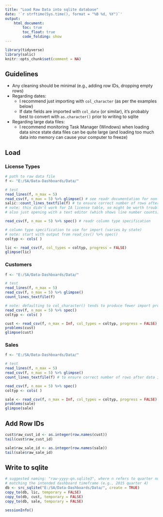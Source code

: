 ```yaml
---
title: "Load Raw Data into sqlite database"
date: '`r strftime(Sys.time(), format = "%B %d, %Y")`'
output: 
    html_document:
        toc: true
        toc_float: true
        code_folding: show
---
```


```r
library(tidyverse)
library(salic)
knitr::opts_chunk$set(comment = NA)
```

## Guidelines

- Any cleaning should be minimal (e.g., adding row IDs, dropping empty rows)
- Regarding dates:
    + I recommend just importing with `col_character` (as per the examples below)
    + If date fields are imported with `col_date` (or similar), it's probably best to convert with `as.character()` prior to writing to sqlite

- Regarding large data files:
    + I recommend monitoring Task Manager (Windows) when loading data since state data files can be quite large (and loading too much data into memory can cause your computer to freeze)

## Load

### License Types

```r
# path to raw data file
f <- "E:/SA/Data-Dashboards/Data/"

# test
read_lines(f, n_max = 5)
read_csv(f, n_max = 5) %>% glimpse() # see readr documentation for non-csv formats
salic::count_lines_textfile(f) # to ensure correct number of rows after data import
# note: this didn't work for IA license table, so might be worth troubleshooting
# also just opening with a text editor (which shows line number counts) is an idea 
```

```r
read_csv(f, n_max = 5) %>% spec() # readr column type specification

# column type specification to use for import (varies by state)
# note: start with output from read_csv() %>% spec()
coltyp <- cols( )

lic <- read_csv(f, col_types = coltyp, progress = FALSE)
glimpse(lic)
```

### Customers

```r
f <- "E:/SA/Data-Dashboards/Data/"

# test
read_lines(f, n_max = 5)
read_csv(f, n_max = 5) %>% glimpse()
count_lines_textfile(f)
```

```r
# note: defaulting to col_character() tends to produce fewer import problems
read_csv(f, n_max = 5) %>% spec()
coltyp <- cols( )

cust <- read_csv(f, n_max = Inf, col_types = coltyp, progress = FALSE)
problems(cust)
glimpse(cust)
```

### Sales

```r
f <- "E:/SA/Data-Dashboards/Data/"

# test
read_lines(f, n_max = 5)
read_csv(f, n_max = 5) %>% glimpse()
count_lines_textfile(f) # to ensure correct number of rows after data import
```

```r
read_csv(f, n_max = 5) %>% spec()
coltyp <- cols( )

sale <- read_csv(f, n_max = Inf, col_types = coltyp, progress = FALSE)
problems(sale)
glimpse(sale)
```

## Add Row IDs

```r
cust$raw_cust_id <- as.integer(row.names(cust))
tail(cust$raw_cust_id)

sale$raw_sale_id <- as.integer(row.names(sale))
tail(sale$raw_sale_id)
```

## Write to sqlite

```r
# suggested naming: "raw-yyyy-qn.sqlite3", where n refers to quarter number
# matching the intended dashboard timeframe (e.g., 2015 quarter 4)
db <- src_sqlite("E:/SA/Data-Dashboards/Data/", create = TRUE) 
copy_to(db, lic, temporary = FALSE)
copy_to(db, cust, temporary = FALSE)
copy_to(db, sale, temporary = FALSE)
```

```r
sessionInfo()
```
